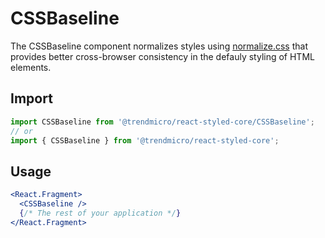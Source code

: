 # CSSBaseline

The CSSBaseline component normalizes styles using [normalize.css](https://github.com/necolas/normalize.css) that provides better cross-browser consistency in the defauly styling of HTML elements.

## Import

```js
import CSSBaseline from '@trendmicro/react-styled-core/CSSBaseline';
// or
import { CSSBaseline } from '@trendmicro/react-styled-core';
```

## Usage

```jsx readonly
<React.Fragment>
  <CSSBaseline />
  {/* The rest of your application */}
</React.Fragment>
```
